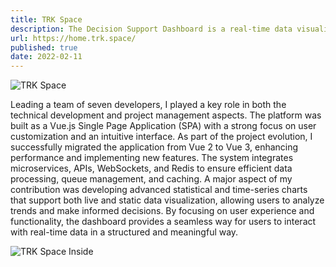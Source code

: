 ```yaml
---
title: TRK Space
description: The Decision Support Dashboard is a real-time data visualization platform that helps users analyze trends and make informed decisions through interactive charts. By leading a team of seven developers, I contributed to both technical development and project management, ensuring a seamless and customizable user experience. The platform enables real-time and historical data analysis, allowing users to gain valuable insights effortlessly.
url: https://home.trk.space/
published: true
date: 2022-02-11
---
```


![TRK Space](/project-images/main-intro-to-web.webp)

Leading a team of seven developers, I played a key role in both the technical development and project management aspects. The platform was built as a Vue.js Single Page Application (SPA) with a strong focus on user customization and an intuitive interface. As part of the project evolution, I successfully migrated the application from Vue 2 to Vue 3, enhancing performance and implementing new features.
The system integrates microservices, APIs, WebSockets, and Redis to ensure efficient data processing, queue management, and caching. A major aspect of my contribution was developing advanced statistical and time-series charts that support both live and static data visualization, allowing users to analyze trends and make informed decisions. By focusing on user experience and functionality, the dashboard provides a seamless way for users to interact with real-time data in a structured and meaningful way.

![TRK Space Inside](/project-images/space-inside-to-web.webp)
